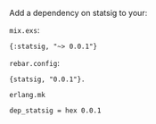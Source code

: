 
Add a dependency on statsig to your:

`mix.exs`:
```
{:statsig, "~> 0.0.1"}
```
`rebar.config`:
```
{statsig, "0.0.1"}.
```
`erlang.mk`
```
dep_statsig = hex 0.0.1
```
